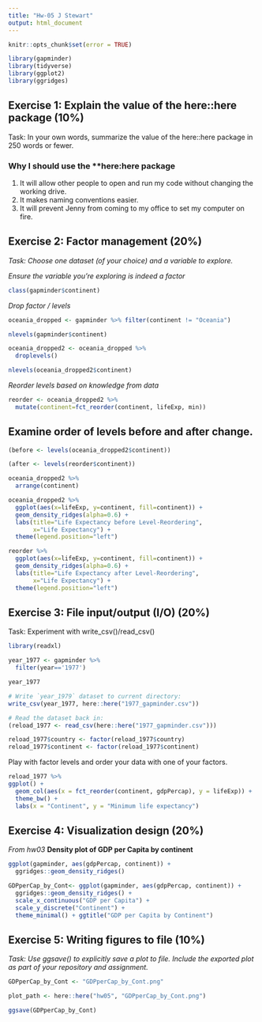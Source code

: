 ```yaml
---
title: "Hw-05 J Stewart"
output: html_document
---
```


```r
knitr::opts_chunk$set(error = TRUE)
```
```r
library(gapminder)
library(tidyverse)
library(ggplot2)
library(ggridges)
```

## Exercise 1: Explain the value of the here::here package (10%)

Task: In your own words, summarize the value of the here::here package in 250 words or fewer.

### Why I should use the **here:here package
  
1. It will allow other people to open and run my code without changing the working drive.
2. It makes naming conventions easier. 
3. It will prevent Jenny from coming to my office to set my computer on fire.

## Exercise 2: Factor management (20%)

*Task: Choose one dataset (of your choice) and a variable to explore.*

*Ensure the variable you’re exploring is indeed a factor*
```r
class(gapminder$continent)
```

*Drop factor / levels*

```r
oceania_dropped <- gapminder %>% filter(continent != "Oceania")
```

```r
nlevels(gapminder$continent)
```

```r
oceania_dropped2 <- oceania_dropped %>% 
  droplevels()
```

```r
nlevels(oceania_dropped2$continent)
```

*Reorder levels based on knowledge from data*
```r
reorder <- oceania_dropped2 %>% 
  mutate(continent=fct_reorder(continent, lifeExp, min))
```

## Examine order of levels before and after change.
```r
(before <- levels(oceania_dropped2$continent))
```

```r
(after <- levels(reorder$continent))
```

```r
oceania_dropped2 %>% 
  arrange(continent)
```
```r
oceania_dropped2 %>% 
  ggplot(aes(x=lifeExp, y=continent, fill=continent)) +
  geom_density_ridges(alpha=0.6) +
  labs(title="Life Expectancy before Level-Reordering",
       x="Life Expectancy") +
  theme(legend.position="left")
```








```r
reorder %>% 
  ggplot(aes(x=lifeExp, y=continent, fill=continent)) +
  geom_density_ridges(alpha=0.6) +
  labs(title="Life Expectancy after Level-Reordering",
       x="Life Expectancy") +
  theme(legend.position="left")
```


## Exercise 3: File input/output (I/O) (20%)

Task: Experiment with write_csv()/read_csv()

```r
library(readxl)
```

```r
year_1977 <- gapminder %>%
  filter(year=='1977')
```

```r
year_1977
```



```r
# Write `year_1979` dataset to current directory:
write_csv(year_1977, here::here("1977_gapminder.csv"))
```

```r
# Read the dataset back in:
(reload_1977 <- read_csv(here::here("1977_gapminder.csv")))

```



```r
reload_1977$country <- factor(reload_1977$country)
reload_1977$continent <- factor(reload_1977$continent)
```

Play with factor levels and order your data with one of your factors.

```r
reload_1977 %>%
ggplot() +
  geom_col(aes(x = fct_reorder(continent, gdpPercap), y = lifeExp)) +
  theme_bw() +
  labs(x = "Continent", y = "Minimum life expectancy")
```


## Exercise 4: Visualization design (20%)

*From hw03* 
**Density plot of GDP per Capita by continent**
```r
ggplot(gapminder, aes(gdpPercap, continent)) +
  ggridges::geom_density_ridges()
```


```r
GDPperCap_by_Cont<- ggplot(gapminder, aes(gdpPercap, continent)) +
  ggridges::geom_density_ridges() +
  scale_x_continuous("GDP per Capita") +
  scale_y_discrete("Continent") +
  theme_minimal() + ggtitle("GDP per Capita by Continent")
```


## Exercise 5: Writing figures to file (10%)

*Task: Use ggsave() to explicitly save a plot to file. Include the exported plot as part of your repository and assignment.*

```r
GDPperCap_by_Cont <- "GDPperCap_by_Cont.png"
```

```r
plot_path <- here::here("hw05", "GDPperCap_by_Cont.png") 

```

```r
ggsave(GDPperCap_by_Cont)

```
